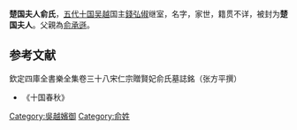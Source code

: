 '''楚国夫人俞氏'''，[[五代十国|五代十国]][[吴越国|吴越]]国主[[錢弘俶|錢弘俶]]继室，名字，家世，籍贯不详，被封为'''楚国夫人'''。父親為[[俞承遜|俞承遜]]。

==参考文献==
欽定四庫全書樂全集卷三十八宋仁宗贈賢妃俞氏墓誌銘（张方平撰）

*《十国春秋》
{{十國皇后}}
[[Category:吳越嬪御|Category:吳越嬪御]]
[[Category:俞姓|Category:俞姓]]
